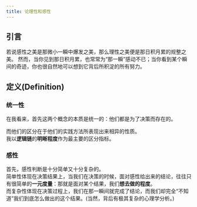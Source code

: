 ```yaml
---
title: 论理性和感性
---
```


## 引言

若说感性之美是那微小一瞬中爆发之美，那么理性之美便是那日积月累的规整之美。
然而，当你见到那日积月累，也常常为“那一瞬”感动不已；当你看到某个瞬间的奇迹，你也很自然地可以想到它背后所积淀的所有努力。

## 定义(Definition)


### 统一性

在我看来，首先这两个概念的本质是统一的：他们都是为了决策而存在的。

而他们的区分在于他们的实践方法所表现出来相异的性质。  
我以**逻辑链**的**明晰程度**作为最主要的区分指标。

### 感性

首先，感性判断是十分简单又十分复杂的。  
简单性体现在决策结果上，当我们在决策的时候，面对感性给出来的结论，往往只有很简单的**一元度量**：那就是面对某个结果，我们**想去做的程度**。  
而复杂性体现在决策过程上，我们在那一瞬间就完成了结论，而我们却完全“不知道”我们到底怎么做出的这个结果。(当然，背后有极其复杂的心理学分析。)  


